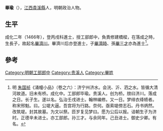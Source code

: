 {{明清人物信息框
| 姓名 = 畢瑜
| 原名 =
| 圖片名稱= 
| 圖片大小 =
| 圖片說明 = 
| 最高職務 =
| 國家 = 大明 
| 爵位 =
| 籍貫 = [[江西|江西]][[廣信府|廣信府]][[貴溪縣|貴溪縣]]
| 族裔 = 
| 字號 = 
| 諡號 =
| 出生日期 = 生年不詳
| 出生地點 = 
| 逝世日期 = 卒年不詳 
| 逝世地點 =
| 墓葬 =
| 配偶 = 
| 親屬 = 子 [[畢濟川|畢濟川]]、[[畢濟時|畢濟時]]，孫 [[畢三才|畢三才]]
| 出身 =
* 成化二年丙戌科進士出身
| 經歷 =
| 著作 =  
}}

'''畢瑜'''（{{bd|？||？}}），[[江西|江西]][[貴溪縣|貴溪縣]]人，明朝政治人物。

==生平==
成化二年（1466年），登丙戌科進士，授工部郎中，負責修建橋樑，在落成之時，生長子，故起名[[畢濟川|畢濟川]]。畢濟川后亦登進士，子[[畢濟時|畢濟時]]、孫[[畢三才|畢三才]]亦為進士<ref>明 [[朱国祯|朱国祯]]《涌幢小品》（卷之六）：济宁州济水。会洸、沂、泗之水。皆循大清河故道。旧未有桥。成化中。工部郎毕瑜。贵溪人。创为桥。牓曰济川。落成之日。长子生。遂以名。弘治壬戌进士。翰林编修。又一日。梦绯衣绛帻者。称宋邢魁。曰。公堤大逼。吾宫将为行路。奈何。亟索堤傍志石。丹书炳然。改筑堤。封其故墓。为文以祭。匝岁复见梦曰。愿为公后以报。诘朝生子为济时。正德辛未进士。亦工部郎。孙三才。与余同年。己丑进士。御史少卿。有名。</ref>。

==參考==
{{reflist}}
{{明朝人物小作品}}
{{成化二年丙戌科殿試金榜}}
{{DEFAULTSORT:Bi畢}}
[[Category:明朝工部郎中|Category:明朝工部郎中]]
[[Category:贵溪人|Category:贵溪人]]
[[Category:畢姓|Category:畢姓]]